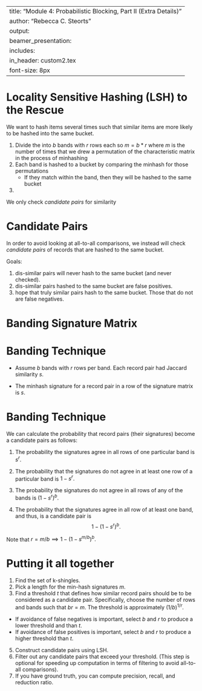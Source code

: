 
---
title: "Module 4: Probabilistic Blocking, Part II (Extra Details)"
author: "Rebecca C. Steorts"
output: 
     beamer_presentation:
      includes: 
          in_header: custom2.tex
font-size: 8px
---












# Locality Sensitive Hashing (LSH) to the Rescue

We want to hash items several times such that similar items are more likely to be hashed into the same bucket.

1. Divide the \textbf{signature matrix} into $b$ bands with $r$ rows each so $m = b * r$ where *m* is the number of times that we drew a permutation of the characteristic matrix in the process of minhashing
2. Each band is hashed to a bucket by comparing the minhash for those permutations 
    - If they match within the band, then they will be hashed to the same bucket
3. \textbf{If two documents are hashed to the same bucket they will be considered candidate pairs}
  
We only check *candidate pairs* for similarity


# Candidate Pairs

In order to avoid looking at all-to-all comparisons, we instead will check *candidate pairs* of records that are hashed to the same bucket. 

Goals: 

1. dis-similar pairs will never hash to the same bucket (and never checked). 
2. dis-similar pairs hashed to the same bucket are false positives. 
3. hope that truly similar pairs hash to the same bucket. Those that do not are false negatives. 

# Banding Signature Matrix

\begin{figure}
  \begin{center}
    \includegraphics[width=\textwidth]{finalFigures/signature-matrix-bands}
    \caption{Signature matrix divided into 3 bands with 3 rows ber band.}
    \end{center}
\end{figure}

# Banding Technique

- Assume $b$ bands with $r$ rows per band. Each record pair had Jaccard similarity $s.$

- The minhash signature for a record pair in a row of the signature matrix is $s.$

# Banding Technique

We can calculate the probability that record pairs (their signatures) become a candidate pairs as follows: 

1. The probability the signatures agree in all rows of one particular band is $s^r.$

2. The probability that the signatures do not agree in at least one row of a particular band is 
$1- s^r.$

3. The probability the signatures do not agree in all rows of any of the bands is $(1-s^r)^b.$

4. The probability that the signatures agree in all row of at least one band, and thus, is a candidate pair is $$1 - (1-s^r)^b.$$

Note that $r = m/b \implies 1 - (1-s^{m/b})^b.$


# Putting it all together

1. Find the set of k-shingles. 
2. Pick a length for the min-hash signatures $m.$
3. Find a threshold $t$ that defines how similar record pairs should be to be considered as a candidate pair. 
Specifically, choose the number of rows and bands such that $br = m.$ The threshold is approximately $(1/b)^{1/r}.$ 

- If avoidance of false negatives is important, select $b$ and $r$ to produce a lower threshold and than $t.$
- If avoidance of false positives is important, select $b$ and $r$ to produce a higher threshold than $t.$

5. Construct candidate pairs using LSH.
6. Filter out any candidate pairs that exceed your threshold. (This step is optional for speeding up computation in terms of filtering to avoid all-to-all comparisons).
7. If you have ground truth, you can compute precision, recall, and reduction ratio. 



